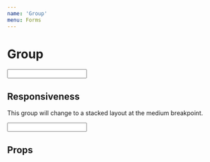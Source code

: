 ```yaml
---
name: 'Group'
menu: Forms
---
```




# Group

<Playground>
  <Group>
    <Input label="Input inside of a Group" />
    <Checkbox label="Checkbox inside of a Group" />
  </Group>
</Playground>

## Responsiveness

<FullscreenDemo variant="dark" of={Group} title="Group">
  <Section padded={false} variant="background">
    <p>
      This group will change to a stacked layout at the medium breakpoint.
    </p>
    <Group>
      <Input label="Input inside of a Group" />
      <Checkbox label="Checkbox inside of a Group" />
    </Group>
  </Section>
</FullscreenDemo>

## Props

<PropsTable of={Group} />
